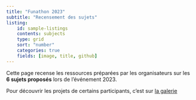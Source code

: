 ```yaml
---
title: "Funathon 2023"
subtitle: "Recensement des sujets"
listing:
    id: sample-listings
    contents: subjects
    type: grid
    sort: "number"
    categories: true
    fields: [image, title, github]
---
```


Cette page recense les ressources préparées par les organisateurs sur les __6 sujets proposés__
lors de l'événement 2023.

Pour découvrir les projets de certains participants, c'est sur [la galerie](./gallery.qmd)

::: {#sample-listings}
:::